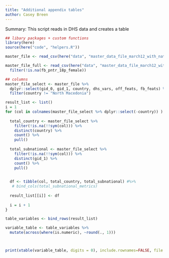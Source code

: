 ```yaml
---
title: "Additional appendix tables"
author: Casey Breen
---
```


Summary: This script reads in DHS data and creates a table

```r
## libary packages + custom functions 
library(here)
source(here("code", "helpers.R"))
```


```r
master_file <- read_csv(here("data", "master_data_file_march12_with_national.csv")) 
```



```r
master_file_full <- read_csv(here("data", "master_data_file_march12_with_national.csv")) %>% 
  filter(!is.na(fb_pntr_18p_female))
```


```r
## columns 
master_file_select <- master_file %>% 
  dplyr::select(gid_0, gid_1, country, dhs_vars, off_feats, fb_feats) %>% 
  filter(country != "North Macedonia")

result_list <- list()
i = 1
for (col in colnames(master_file_select %>% dplyr::select(-country)) ) {
  
  total_country <- master_file_select %>% 
    filter(!is.na(!!sym(col))) %>% 
    distinct(country) %>% 
    count() %>% 
    pull()
  
  total_subnational <- master_file_select %>% 
    filter(!is.na(!!sym(col))) %>% 
    distinct(gid_1) %>% 
    count() %>% 
    pull()

  
  df <- tibble(col, total_country, total_subnational) #%>% 
   # bind_cols(total_subnational_metrics)
  
  result_list[[i]] <- df 
  
  i = i + 1
}

table_variables <- bind_rows(result_list) 

variable_table <- table_variables %>% 
  mutate(across(where(is.numeric), ~round(., 1)))



print(xtable(variable_table, digits = 0), include.rownames=FALSE, file = here("figures", "variable_table.tex"))
```

